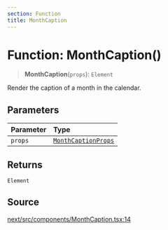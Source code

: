 ```yaml
---
section: Function
title: MonthCaption
---
```


# Function: MonthCaption()

> **MonthCaption**(`props`): `Element`

Render the caption of a month in the calendar.

## Parameters

| Parameter | Type |
| :------ | :------ |
| `props` | [`MonthCaptionProps`](/api/next/interfaces/MonthCaptionProps.mdx) |

## Returns

`Element`

## Source

[next/src/components/MonthCaption.tsx:14](https://github.com/gpbl/react-day-picker/blob/a8bfa5451/next/src/components/MonthCaption.tsx#L14)
